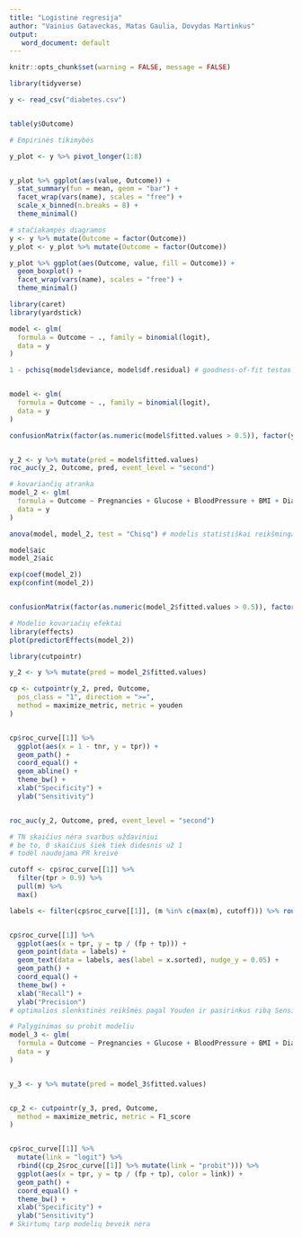 ```yaml
---
title: "Logistinė regresija"
author: "Vainius Gataveckas, Matas Gaulia, Dovydas Martinkus"
output:
   word_document: default
---
```



```r
knitr::opts_chunk$set(warning = FALSE, message = FALSE)
```

```r
library(tidyverse)

y <- read_csv("diabetes.csv")


table(y$Outcome)
```



```r
# Empirinės tikimybės

y_plot <- y %>% pivot_longer(1:8)


y_plot %>% ggplot(aes(value, Outcome)) +
  stat_summary(fun = mean, geom = "bar") +
  facet_wrap(vars(name), scales = "free") +
  scale_x_binned(n.breaks = 8) +
  theme_minimal()
```


```r
# stačiakampės diagramos
y <- y %>% mutate(Outcome = factor(Outcome))
y_plot <- y_plot %>% mutate(Outcome = factor(Outcome))

y_plot %>% ggplot(aes(Outcome, value, fill = Outcome)) +
  geom_boxplot() +
  facet_wrap(vars(name), scales = "free") +
  theme_minimal()
```


```r
library(caret)
library(yardstick)

model <- glm(
  formula = Outcome ~ ., family = binomial(logit),
  data = y
)

1 - pchisq(model$deviance, model$df.residual) # goodness-of-fit testas


model <- glm(
  formula = Outcome ~ ., family = binomial(logit),
  data = y
)

confusionMatrix(factor(as.numeric(model$fitted.values > 0.5)), factor(y$Outcome))


y_2 <- y %>% mutate(pred = model$fitted.values)
roc_auc(y_2, Outcome, pred, event_level = "second")
```



```r
# kovariančių atranka
model_2 <- glm(
  formula = Outcome ~ Pregnancies + Glucose + BloodPressure + BMI + DiabetesPedigreeFunction, family = binomial(logit),
  data = y
)

anova(model, model_2, test = "Chisq") # modelis statistiškai reikšmingai nesiskiria nuo modelio su visomis kovariantėmis

model$aic
model_2$aic

exp(coef(model_2))
exp(confint(model_2))


confusionMatrix(factor(as.numeric(model_2$fitted.values > 0.5)), factor(y$Outcome))
```



```r
# Modelio kovariačių efektai
library(effects)
plot(predictorEffects(model_2))
```



```r
library(cutpointr)

y_2 <- y %>% mutate(pred = model_2$fitted.values)

cp <- cutpointr(y_2, pred, Outcome,
  pos_class = "1", direction = ">=",
  method = maximize_metric, metric = youden
)


cp$roc_curve[[1]] %>%
  ggplot(aes(x = 1 - tnr, y = tpr)) +
  geom_path() +
  coord_equal() +
  geom_abline() +
  theme_bw() +
  xlab("Specificity") +
  ylab("Sensitivity")


roc_auc(y_2, Outcome, pred, event_level = "second")
```



```r
# TN skaičius nėra svarbus uždaviniui
# be to, 0 skaičius šiek tiek didesnis už 1
# todėl naudojama PR kreivė

cutoff <- cp$roc_curve[[1]] %>%
  filter(tpr > 0.9) %>%
  pull(m) %>%
  max()

labels <- filter(cp$roc_curve[[1]], (m %in% c(max(m), cutoff))) %>% round(2)


cp$roc_curve[[1]] %>%
  ggplot(aes(x = tpr, y = tp / (fp + tp))) +
  geom_point(data = labels) +
  geom_text(data = labels, aes(label = x.sorted), nudge_y = 0.05) +
  geom_path() +
  coord_equal() +
  theme_bw() +
  xlab("Recall") +
  ylab("Precision")
# optimalios slenkstinės reikšmės pagal Youden ir pasirinkus ribą Sensitivity > 0.9
```



```r
# Palyginimas su probit modeliu
model_3 <- glm(
  formula = Outcome ~ Pregnancies + Glucose + BloodPressure + BMI + DiabetesPedigreeFunction, family = binomial(probit),
  data = y
)


y_3 <- y %>% mutate(pred = model_3$fitted.values)


cp_2 <- cutpointr(y_3, pred, Outcome,
  method = maximize_metric, metric = F1_score
)


cp$roc_curve[[1]] %>%
  mutate(link = "logit") %>%
  rbind((cp_2$roc_curve[[1]] %>% mutate(link = "probit"))) %>%
  ggplot(aes(x = tpr, y = tp / (fp + tp), color = link)) +
  geom_path() +
  coord_equal() +
  theme_bw() +
  xlab("Specificity") +
  ylab("Sensitivity")
# Skirtumų tarp modelių beveik nėra
```
